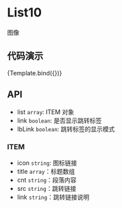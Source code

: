 
<Meta title="MDX/List10" component={List10} />

<style>
  {`
    h2 {
      color: rgba(0, 0, 0, 0.88);
      font-weight: 500;
      font-family: Avenir,-apple-system,BlinkMacSystemFont,'Segoe UI',Roboto,'Helvetica Neue',Arial,'Noto Sans',sans-serif,'Apple Color Emoji','Segoe UI Emoji','Segoe UI Symbol','Noto Color Emoji',sans-serif;
      font-size: 24px;
      line-height: 32px;
    }
    ul, ol {
      list-style: none;
      padding: 0;
      margin: 0;
    }
    ul li {
      margin-left: 20px;
      padding-left: 4px;
      list-style-type: circle;
    }
  `}
</style>

# List10

图像

## 代码演示


<Canvas>
  <Story
    name="default"
    args={{
  list:[{
      icon:"https://images.pexels.com/photos/7245251/pexels-photo-7245251.jpeg",
      title:["Facilities","Services"],
      cnt:"加齢に伴い私たちの身体は、しみ・しわ・たるみの増加、視力・聴力の低下、筋力や抵抗力の減少など、さまざまな老化サインを見せ始めます。",
      src:"http://www.baidu.com",
      link:"Learn more",
    },{
      icon:"https://images.pexels.com/photos/7245251/pexels-photo-7245251.jpeg",
      title:["Facilities","Services"],
      cnt:"加齢に伴い私たちの身体は、しみ・しわ・たるみの増加、視力・聴力の低下、筋力や抵抗力の減少など、さまざまな老化サインを見せ始めます。",
      src:"http://www.baidu.com",
      link:"Learn more",
    },{
      icon:"https://images.pexels.com/photos/7245251/pexels-photo-7245251.jpeg",
      title:["Facilities","Services"],
      cnt:"加齢に伴い私たちの身体は、しみ・しわ・たるみの増加、視力・聴力の低下、筋力や抵抗力の減少など、さまざまな老化サインを見せ始めます。",
      src:"http://www.baidu.com",
      link:"Learn more",
    }],
    link:true,
    lbLine:true,
}}
  >
    {Template.bind({})}
  </Story>
</Canvas>

## API

- list `array`: ITEM 对象
- link `boolean`: 是否显示跳转标签
- lbLink `boolean`: 跳转标签的显示模式

### ITEM

- icon `string`: 图标链接
- title `array`：标题数组
- cnt `string`：段落内容
- src `string`：跳转链接
- link `string`：跳转链接说明